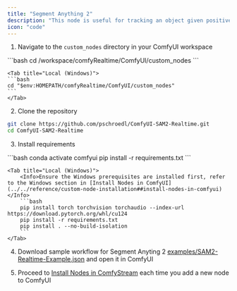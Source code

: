 ```yaml
---
title: "Segment Anything 2"
description: "This node is useful for tracking an object given positive and negative prompt coordinates. It can be combined with Florence2 and other object detection nodes."
icon: "code"
---
```


1. Navigate to the `custom_nodes` directory in your ComfyUI workspace
<Tabs>
    <Tab title="RunPod (Linux)">
    ```bash
    cd /workspace/comfyRealtime/ComfyUI/custom_nodes
    ```
    </Tab>

    <Tab title="Local (Windows)">
    ```bash
    cd "$env:HOMEPATH/comfyRealtime/ComfyUI/custom_nodes"
    ```
    </Tab>
</Tabs>

2. Clone the repository
```bash
git clone https://github.com/pschroedl/ComfyUI-SAM2-Realtime.git
cd ComfyUI-SAM2-Realtime
```

3. Install requirements
<Tabs>
    <Tab title="RunPod (Linux)">
    ```bash
    conda activate comfyui
    pip install -r requirements.txt
    ```
    </Tab>

    <Tab title="Local (Windows)">
        <Info>Ensure the Windows prerequisites are installed first, refer to the Windows section in [Install Nodes in ComfyUI](../../reference/custom-node-installation##install-nodes-in-comfyui)</Info> 
        ```bash
        pip install torch torchvision torchaudio --index-url https://download.pytorch.org/whl/cu124
        pip install -r requirements.txt
        pip install . --no-build-isolation
        ```
    </Tab>
</Tabs>

4. Download sample workflow for Segment Anyting 2 [examples/SAM2-Realtime-Example.json](https://github.com/pschroedl/ComfyUI-SAM2-Realtime/blob/main/examples/SAM2-Realtime-Example.json) and open it in ComfyUI

5. Proceed to [Install Nodes in ComfyStream](../../reference/custom-node-installation#install-nodes-in-comfystream) each time you add a new node to ComfyUI